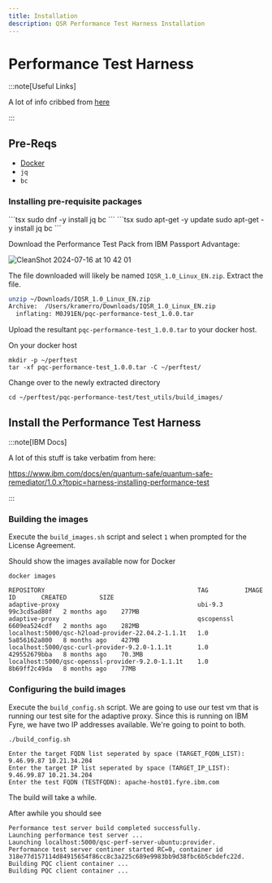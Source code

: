 ```yaml
---
title: Installation
description: QSR Performance Test Harness Installation
---
```



# Performance Test Harness

:::note[Useful Links]

A lot of info cribbed from [here](https://www.ibm.com/docs/en/quantum-safe/quantum-safe-remediator/1.0.x?topic=harness-installing-performance-test)

:::

## Pre-Reqs

- [Docker](https://docs.docker.com/engine/install/) 
- `jq`
- `bc`

### Installing pre-requisite packages

<Tabs syncKey="OS">
  <TabItem label="Red Hat/CentOS">
```tsx
sudo dnf -y install jq bc
```
</TabItem>
<TabItem label="Ubuntu/Debian">
```tsx
sudo apt-get -y update
sudo apt-get -y install jq bc
```
</TabItem>
</Tabs>

Download the Performance Test Pack from IBM Passport Advantage:

![CleanShot 2024-07-16 at 10 42 01](https://media.github.ibm.com/user/20330/files/fb3317f2-0ac4-4ae8-aa58-e9259ffaddc5)

The file downloaded will likely be named `IQSR_1.0_Linux_EN.zip`. Extract the file.

```zsh
unzip ~/Downloads/IQSR_1.0_Linux_EN.zip
Archive:  /Users/kramerro/Downloads/IQSR_1.0_Linux_EN.zip
  inflating: M0J91EN/pqc-performance-test_1.0.0.tar
```

Upload the resultant `pqc-performance-test_1.0.0.tar` to your docker host.

On your docker host

```tsx
mkdir -p ~/perftest
tar -xf pqc-performance-test_1.0.0.tar -C ~/perftest/

```

Change over to the newly extracted directory

```tsx
cd ~/perftest/pqc-performance-test/test_utils/build_images/
```

## Install the Performance Test Harness

:::note[IBM Docs]

A lot of this stuff is take verbatim from here:

https://www.ibm.com/docs/en/quantum-safe/quantum-safe-remediator/1.0.x?topic=harness-installing-performance-test

:::

### Building the images

Execute the `build_images.sh` script and select `1` when prompted for the License Agreement.

Should show the images available now for Docker
```tsx {6-8}
docker images

REPOSITORY                                          TAG          IMAGE ID       CREATED         SIZE
adaptive-proxy                                      ubi-9.3      99c3cd5ad80f   2 months ago    277MB
adaptive-proxy                                      qscopenssl   6609ea524cdf   2 months ago    282MB
localhost:5000/qsc-h2load-provider-22.04.2-1.1.1t   1.0          5a856162a800   8 months ago    427MB
localhost:5000/qsc-curl-provider-9.2.0-1.1.1t       1.0          429552679bba   8 months ago    70.3MB
localhost:5000/qsc-openssl-provider-9.2.0-1.1.1t    1.0          8b69ff2c49da   8 months ago    77MB
```

### Configuring the build images

Execute the `build_config.sh` script. We are going to use our test vm that is running our test site for the adaptive proxy.
Since this is running on IBM Fyre, we have two IP addresses available. We're going to point to both.
```tsx
./build_config.sh

Enter the target FQDN list seperated by space (TARGET_FQDN_LIST): 9.46.99.87 10.21.34.204
Enter the target IP list seperated by space (TARGET_IP_LIST): 9.46.99.87 10.21.34.204
Enter the test FQDN (TESTFQDN): apache-host01.fyre.ibm.com
```

The build will take a while.

After awhile you should see

```tsx
Performance test server build completed successfully.
Launching performance test server ...
Launching localhost:5000/qsc-perf-server-ubuntu:provider.
Performance test server continer started RC=0, container id 318e77d157114d84915654f86cc8c3a225c689e9983bb9d38fbc6b5cbdefc22d.
Building PQC client container ...
Building PQC client container ...
```

